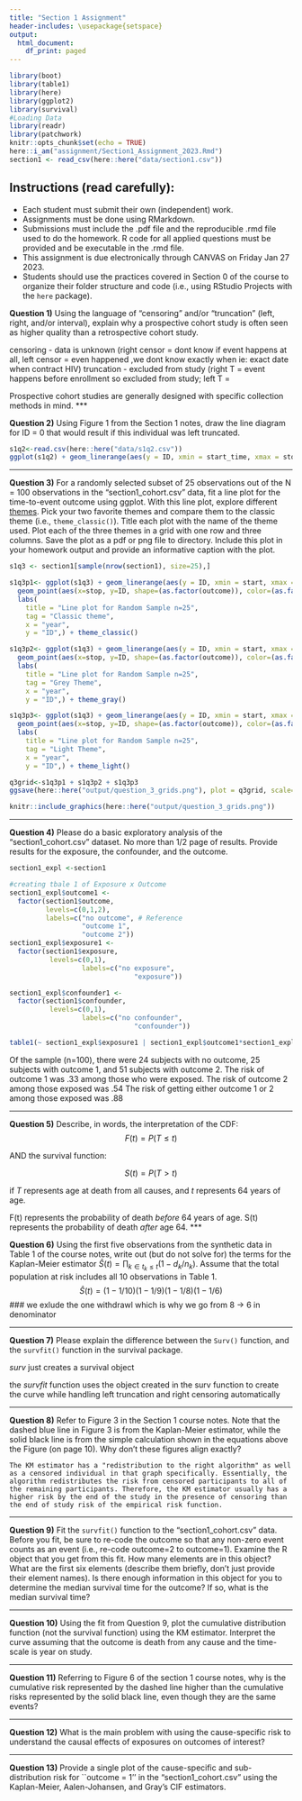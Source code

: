 ```yaml
---
title: "Section 1 Assignment"
header-includes: \usepackage{setspace}
output:
  html_document:
    df_print: paged
---
```


```r
library(boot)
library(table1)
library(here)
library(ggplot2)
library(survival)
#Loading Data
library(readr)
library(patchwork)
knitr::opts_chunk$set(echo = TRUE)
here::i_am("assignment/Section1_Assignment_2023.Rmd")
section1 <- read_csv(here::here("data/section1.csv"))


```

\doublespacing

## Instructions (read carefully): 

* Each student must submit their own (independent) work.
* Assignments must be done using RMarkdown.
* Submissions must include the .pdf file and the reproducible .rmd file used to do the homework. R code for all applied questions must be provided and be executable in the .rmd file.
* This assignment is due electronically through CANVAS on Friday Jan 27 2023.
* Students should use the practices covered in Section 0 of the course to organize their folder structure and code (i.e., using RStudio Projects with the `here` package).

**Question 1)** Using the language of "censoring" and/or "truncation" (left, right, and/or interval), explain why a prospective cohort study is often seen as higher quality than a retrospective cohort study.


censoring - data is unknown (right censor = dont know if event happens at all, left censor = even happened ,we dont know exactly when ie: exact date when contract HIV)
truncation - excluded from study (right T = event happens before enrollment so excluded from study; left T = 

Prospective cohort studies are generally designed with specific collection methods in mind. 
***

**Question 2)** Using Figure 1 from the Section 1 notes, draw the line diagram for ID = 0 that would result if this individual was left truncated.
```r
s1q2<-read.csv(here::here("data/s1q2.csv"))
ggplot(s1q2) + geom_linerange(aes(y = ID, xmin = start_time, xmax = stop_time))

```
***

\newpage

**Question 3)** For a randomly selected subset of 25 observations out of the N = 100 observations in the "section1_cohort.csv" data, fit a line plot for the time-to-event outcome using ggplot. With this line plot, explore different [themes](https://ggplot2.tidyverse.org/reference/ggtheme.html). Pick your two favorite themes and compare them to the classic theme (i.e., `theme_classic()`). Title each plot with the name of the theme used. Plot each of the three themes in a grid with one row and three columns. Save the plot as a pdf or png file to directory. Include this plot in your homework output and provide an informative caption with the plot.

```r
s1q3 <- section1[sample(nrow(section1), size=25),]
```

```r


s1q3p1<- ggplot(s1q3) + geom_linerange(aes(y = ID, xmin = start, xmax = stop, group = outcome)) + 
  geom_point(aes(x=stop, y=ID, shape=(as.factor(outcome)), color=(as.factor(outcome)))) +
  labs(
    title = "Line plot for Random Sample n=25",
    tag = "Classic theme",
    x = "year",
    y = "ID",) + theme_classic()

s1q3p2<- ggplot(s1q3) + geom_linerange(aes(y = ID, xmin = start, xmax = stop, group = outcome)) + 
  geom_point(aes(x=stop, y=ID, shape=(as.factor(outcome)), color=(as.factor(outcome)))) +
  labs(
    title = "Line plot for Random Sample n=25",
    tag = "Grey Theme",
    x = "year",
    y = "ID",) + theme_gray()

s1q3p3<- ggplot(s1q3) + geom_linerange(aes(y = ID, xmin = start, xmax = stop, group = outcome)) + 
  geom_point(aes(x=stop, y=ID, shape=(as.factor(outcome)), color=(as.factor(outcome)))) +
  labs(
    title = "Line plot for Random Sample n=25",
    tag = "Light Theme",
    x = "year",
    y = "ID",) + theme_light()

q3grid<-s1q3p1 + s1q3p2 + s1q3p3
ggsave(here::here("output/question_3_grids.png"), plot = q3grid, scale=1, width=20, height=5, dpi=70)

knitr::include_graphics(here::here("output/question_3_grids.png"))

```
***

**Question 4)** Please do a basic exploratory analysis of the "section1_cohort.csv" dataset. No more than 1/2 page of results. Provide results for the exposure, the confounder, and the outcome.
```r
section1_expl <-section1

#creating tbale 1 of Exposure x Outcome 
section1_expl$outcome1 <- 
  factor(section1$outcome, 
         levels=c(0,1,2),
         labels=c("no outcome", # Reference
                  "outcome 1", 
                  "outcome 2"))
section1_expl$exposure1 <-
  factor(section1$exposure, 
          levels=c(0,1),
                  labels=c("no exposure",
                               "exposure"))

section1_expl$confounder1 <-
  factor(section1$confounder, 
          levels=c(0,1),
                  labels=c("no confounder",
                               "confounder"))

table1(~ section1_expl$exposure1 | section1_expl$outcome1*section1_expl$confounder1, data=section1_expl)

```
Of the sample (n=100), there were 24 subjects with no outcome, 25 subjects with outcome 1, and 51 subjects with outcome 2. The risk of outcome 1 was .33 among those who were exposed. The risk of outcome 2 among those exposed was .54 
The risk of getting either outcome 1 or 2 among those exposed was .88

***

**Question 5)** Describe, in words, the interpretation of the CDF: 
$$F(t) = P(T \leq t)$$

AND the survival function:

$$S(t) = P(T > t)$$
 

if $T$ represents age at death from all causes, and $t$ represents 64 years of age.


F(t) represents the probability of death *before* 64 years of age. S(t) represents the probability of death *after* age 64.
*** 


**Question 6)** Using the first five observations from the synthetic data in Table 1 of the course notes, write out (but do not solve for) the terms for the Kaplan-Meier estimator $\hat{S}(t) = \prod_{k \in t_k \leq t} (1 - d_k/n_k)$. Assume that the total population at risk includes all 10 observations in Table 1.
$$\hat{S}(t) = (1 - 1/10)(1 - 1/9)(1 - 1/8)(1 - 1/6)$$
### we exlude the one withdrawl which is why we go from 8 -> 6 in denominator

*** 

**Question 7)** Please explain the difference between the `Surv()` function, and the `survfit()` function in the survival package. 

_surv_ just creates a survival object 

the _survfit_ function uses the object created in the surv function to create the curve while handling left truncation and right censoring automatically


***

**Question 8)** Refer to Figure 3 in the Section 1 course notes. Note that the dashed blue line in Figure 3 is from the Kaplan-Meier estimator, while the solid black line is from the simple calculation shown in the equations above the Figure (on page 10). Why don't these figures align exactly?

    The KM estimator has a "redistribution to the right algorithm" as well as a censored individual in that graph specifically. Essentially, the algorithm redistributes the risk from censored participants to all of the remaining participants. Therefore, the KM estimator usually has a higher risk by the end of the study in the presence of censoring than the end of study risk of the empirical risk function.

***

**Question 9)** Fit the `survfit()` function to the "section1_cohort.csv" data. Before you fit, be sure to re-code the outcome so that any non-zero event counts as an event (i.e., re-code outcome=2 to outcome=1). Examine the R object that you get from this fit. How many elements are in this object? What are the first six elements (describe them briefly, don't just provide their element names). Is there enough information in this object for you to determine the median survival time for the outcome? If so, what is the median survival time?




***

**Question 10)** Using the fit from Question 9, plot the cumulative distribution function (not the survival function) using the KM estimator. Interpret the curve assuming that the outcome is death from any cause and the time-scale is year on study.


***

**Question 11)** Referring to Figure 6 of the section 1 course notes, why is the cumulative risk represented by the dashed line higher than the cumulative risks represented by the solid black line, even though they are the same events?

***

**Question 12)** What is the main problem with using the cause-specific risk to understand the causal effects of exposures on outcomes of interest?

***

**Question 13)** Provide a single plot of the cause-specific and sub-distribution risk for ``outcome = 1'' in the "section1_cohort.csv" using the Kaplan-Meier, Aalen-Johansen, and Gray's CIF estimators.
